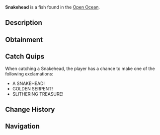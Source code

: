{{FishInfobox
|image          = Snakehead.png
|rarity         = Legendary
|sea            = Second Sea
|location       = [[Open Ocean]]
|sublocation    = 
|sources        = Fishing Rod
|radar_location = 
|prog_speed     = -45
|xp             = 700
|weather        = Windy
|time           = Night
|season         = Summer
|bait           = Minnow
|base_weight    = 160
|base_value     = 1400
|weight_range   = 95
|base_chance    = 25
|base_resil     = 30
}}
'''Snakehead''' is a {{Rarity|Legendary}} fish found in the [[Open Ocean]].

== Description ==
{{Description|A long, gold-colored fish, slithering with predatory grace.|Bestiary Entry}}

== Obtainment ==
{{Description|It strikes where the waves roar loud.|Bestiary Hint}}
{{Fish Availability|
Open Ocean
Open Ocean/Sea Leviathan
|top_rods      = 
Steady Rod\74882.22\112444.28;
Frostfire Rod\67313.1\105880.15;
Krampus's Rod\59967.38\126632.39;
Magma Rod\58383.04\128664.92;
Free Spirit Rod\48351.68\108999.89;
Fast Rod\39715.44\129932.44;
Resourceful Rod\37087.47\128148.58;
Rod Of Time\41969.99\122998.73;
Candy Cane Rod\37143.6\119338.92;
Buddy Bond Rod\31042.24\111371.96;
Trident Rod\38706.58\77049.88;
Verdant Shear Rod\36740.07\118210.7;
Blazebringer Rod\35128.79\100597.51;
No-Life Rod\26399.6\66159.86;
Ethereal Prism Rod\24375.5\69054.73;
Seraphic Rod\24182.64\68387.36;
Rod Of The Exalted One\22715.66\64572.23;
Rod Of The Forgotten Fang\22700.93\64111.44;
Challenger's Rod\22561.11\63090.77;
Rod Of The Depths\22113.13\62194.86;
Volcanic Rod\21442.46\59655;
Depthseeker Rod\21439.11\58882.63;
Zeus Rod\21306.39\59276.45;
Avalanche Rod\21195.26\58072.52
|recommended   = Free Spirit Rod
}}

== Catch Quips ==
When catching a Snakehead, the player has a chance to make one of the following exclamations:
* A SNAKEHEAD!
* GOLDEN SERPENT!
* SLITHERING TREASURE!

== Change History ==
{{Change History|{{subst:Current Version}}}}

== Navigation ==
{{Fish Navbox|Open Ocean}}